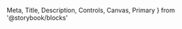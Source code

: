   Meta,
  Title,
  Description,
  Controls,
  Canvas,
  Primary
} from '@storybook/blocks'



<Meta of={OptionsFilterButton} />

<Title />

<BetaWarning />

- [Overview](#overview)
- [Props](#props)
- [Use cases and examples](#use-cases-and-examples)

<Heading>
  ## Overview
  <Description />
</Heading>

<Primary />

## Props

<Controls />

## Variants

### Fill Container

<Canvas of={OptionsFilterButton.FillContainer} />

### Replace Label

<Canvas of={OptionsFilterButton.ReplaceLabel} />

### Custom Icons

<Canvas of={OptionsFilterButton.CustomIcon} />

## Accessibility

<Canvas of={OptionsFilterButton.Accessibility} />

## Use cases and examples

- Use OptionsFilterButton like a traditional html `<select>`
- Configure buttons and completion actions that suit your needs

## Related components

<RelatedComponents componentNames={['Button']} />
